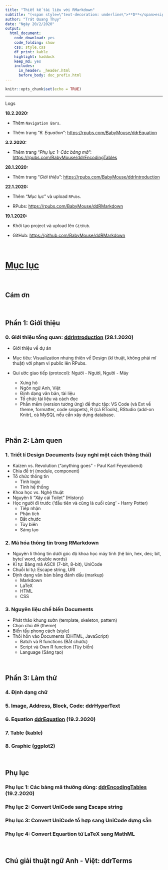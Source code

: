 ```yaml
---
title: "Thiết kế tài liệu với RMarkdown"
subtitle: "(<span style=\"text-decoration: underline\">**D**</span>esign <span style=\"text-decoration: underline\">**D**</span>ocuments with <span style=\"text-decoration: underline\">**RMarkdown**</span>)"
author: "Trát Quang Thụy"
date: "Ngày 20/2/2020"
output: 
  html_document: 
    code_download: yes
    code_folding: show
    css: style.css
    df_print: kable
    highlight: haddock
    keep_md: yes
    includes:
      in_header: _header.html
      before_body: doc_prefix.html
---
```


```r
knitr::opts_chunk$set(echo = TRUE)
```

---

<div class="logs">
<div class="logs-caption">Logs</div>
<div class="logs-content scroll">
**18.2.2020:**

- Thêm `Navigation Bars`.

- Thêm trang "*6. Equation*": <a target="_parent" href="https://rpubs.com/BabyMouse/ddrEquation">https://rpubs.com/BabyMouse/ddrEquation</a>

**3.2.2020:**

- Thêm trang "*Phụ lục 1: Các bảng mã*": <a target="_parent" href="https://rpubs.com/BabyMouse/ddrEncodingTables">https://rpubs.com/BabyMouse/ddrEncodingTables</a>

**28.1.2020:**

- Thêm trang "*Giới thiệu*": <a target="_parent" href="https://rpubs.com/BabyMouse/ddrIntroduction">https://rpubs.com/BabyMouse/ddrIntroduction</a>

**22.1.2020:**

- Thêm "*Mục lục*" và upload `RPubs`.

- RPubs: <a target="_parent" href="https://rpubs.com/BabyMouse/ddRMarkdown">https://rpubs.com/BabyMouse/ddRMarkdown</a>

**19.1.2020:**

- Khởi tạo project và upload lên `GitHub`.

- GitHub: <a target="_parent" href="https://github.com/BabyMouse/ddRMarkdown">https://github.com/BabyMouse/ddRMarkdown</a>

</div></div>
<br/>

# **<a target="_parent" href="https://rpubs.com/BabyMouse/ddRMarkdown">Mục lục</a>**

<br/>

## **Cám ơn**

<br/>

## **Phần 1:** Giới thiệu

### 0. Giới thiệu tổng quan: <a target="_parent" href="https://rpubs.com/BabyMouse/ddrIntroduction">ddrIntroduction</a> (<span class="update">28.1.2020</span>)

* Giới thiệu về dự án
	
* Mục tiêu: Visualization nhưng thiên về Design (kĩ thuật, không phải mĩ thuật) với phạm vi public lên RPubs.
	
* Qui ước giao tiếp (protocol): Người - Người, Người - Máy
	
	* Xưng hô
	* Ngôn ngữ Anh, Việt
	* Định dạng văn bản, tài liệu
	* Tổ chức tài liệu và cách đọc
	* Phần mềm (version tương ứng) để thực tập: VS Code (và Ext về theme, formatter, code snippets), R (cả RTools), RStudio (add-on Knitr), cả MySQL nếu cần xây dựng database.

<br/>

## Phần 2: Làm quen

### 1. Triết lí Design Documents (suy nghĩ một cách thông thái)

* Kaizen vs. Revolution ("anything goes" - Paul Karl Feyerabend)
* Chia để trị (module, component)
* Tổ chức thông tin 
	* Tính logic
	* Tính hệ thống
* Khoa học vs. Nghệ thuật
* Nguyên lí "Xây cái Toilet" (History)
* Học người đi trước ('đầu tiên và cũng là cuối cùng' - Harry Potter)
	- Tiếp nhận
	- Phân tích
	- Bắt chước
	- Tùy biến 
	- Sáng tạo 

### 2. Mã hóa thông tin trong RMarkdown 

* Nguyên lí thông tin dưới góc độ khoa học máy tính (hệ bin, hex, dec; bit, byte/ word, double words)
* Kí tự: Bảng mã ASCII (7-bit, 8-bit), UniCode
* Chuỗi kí tự: Escape string, URI
* Định dạng văn bản bằng đánh dấu (markup)
	* Markdown
	* LaTeX
	* HTML
	* CSS

### 3. Nguyên liệu chế biến Documents

* Phát thảo khung sườn (template, skeleton, pattern)
* Chọn chủ đề (theme)
* Biến tấu phong cách (style)
* Thổi hồn vào Documents (DHTML, JavaScript)
	* Batch và R functions (Bắt chước)
	* Script và Own R function (Tùy biến)
	* Language (Sáng tạo)

<br/>

## Phần 3: Làm thử

### 4. Định dạng chữ

### 5. Image, Address, Block, Code: ddrHyperText

### 6. Equation <a target="_parent" href="https://rpubs.com/BabyMouse/ddrEquation">ddrEquation</a> (<span class="update">19.2.2020</span>)

### 7. Table (kable)

### 8. Graphic (ggplot2)

<br/>

## Phụ lục

### Phụ lục 1: Các bảng mã thường dùng: <a target="_parent" href="https://rpubs.com/BabyMouse/ddrEncodingTables">ddrEncodingTables</a> (<span class="update">19.2.2020</span>)

### Phụ lục 2: Convert UniCode sang Escape string

### Phụ lục 3: Convert UniCode tổ hợp sang UniCode dựng sẵn 

### Phụ lục 4: Convert Equartion từ LaTeX sang MathML

<br/>

## Chú giải thuật ngữ Anh - Việt: ddrTerms

<br/><br/><br/><br/>



 
